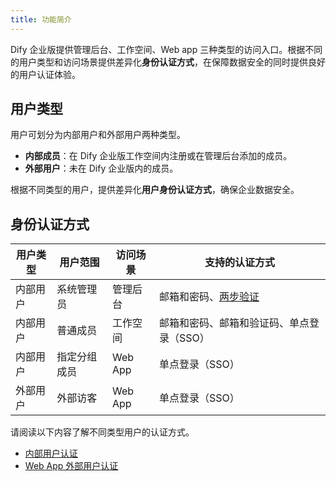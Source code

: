 ```yaml
---
title: 功能简介
---
```


Dify 企业版提供管理后台、工作空间、Web app 三种类型的访问入口。根据不同的用户类型和访问场景提供差异化**身份认证方式**，在保障数据安全的同时提供良好的用户认证体验。

## 用户类型

用户可划分为内部用户和外部用户两种类型。

- **内部成员**：在 Dify 企业版工作空间内注册或在管理后台添加的成员。
- **外部用户**：未在 Dify 企业版内的成员。

根据不同类型的用户，提供差异化**用户身份认证方式**，确保企业数据安全。

## 身份认证方式

| 用户类型 | 用户范围 | 访问场景 | 支持的认证方式 |
|--------- |---------|---------|--------------|
| 内部用户 | 系统管理员 | 管理后台 | 邮箱和密码、[两步验证](/zh-cn/administrator-guide/2sv) |
| 内部用户 | 普通成员 | 工作空间 | 邮箱和密码、邮箱和验证码、单点登录（SSO） |
| 内部用户 | 指定分组成员 | Web App | 单点登录（SSO） |
| 外部用户 | 外部访客 | Web App | 单点登录（SSO） |

请阅读以下内容了解不同类型用户的认证方式。

- [内部用户认证](./enterprise-user-auth)
- [Web App 外部用户认证](./webapp-external-user-auth)
